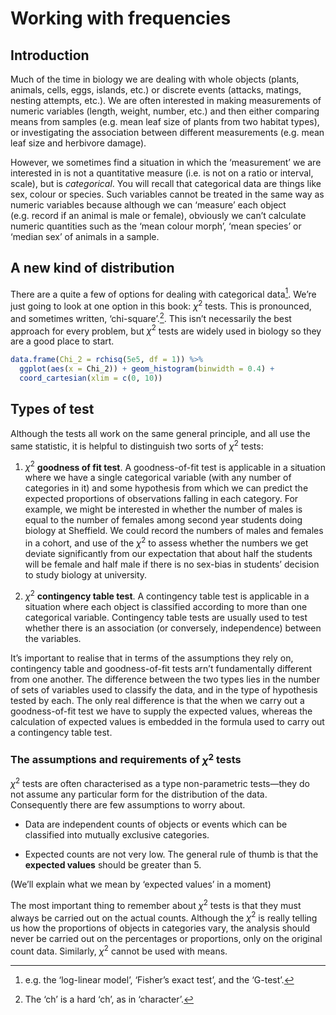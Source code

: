 # Working with frequencies

## Introduction

Much of the time in biology we are dealing with whole objects (plants, animals, cells, eggs, islands, etc.) or discrete events (attacks, matings, nesting attempts, etc.). We are often interested in making measurements of numeric variables (length, weight, number, etc.) and then either comparing means from samples (e.g. mean leaf size of plants from two habitat types), or investigating the association between different measurements (e.g. mean leaf size and herbivore damage).

However, we sometimes find a situation in which the ‘measurement’ we are interested in is not a quantitative measure (i.e. is not on a ratio or interval, scale), but is *categorical*. You will recall that categorical data are things like sex, colour or species. Such variables cannot be treated in the same way as numeric variables because although we can ‘measure’ each object (e.g. record if an animal is male or female), obviously we can’t calculate numeric quantities such as the ‘mean colour morph’, ‘mean species’ or ‘median sex’ of animals in a sample.

## A new kind of distribution

There are a quite a few of options for dealing with categorical data^[e.g. the 'log-linear model', 'Fisher's exact test', and the 'G-test'.]. We're just going to look at one option in this book: $\chi^2$ tests. This is pronounced, and sometimes written, 'chi-square'.^[The 'ch' is a hard 'ch', as in 'character'.]. This isn't necessarily the best approach for every problem, but $\chi^2$ tests are widely used in biology so they are a good place to start.

```r
data.frame(Chi_2 = rchisq(5e5, df = 1)) %>%
  ggplot(aes(x = Chi_2)) + geom_histogram(binwidth = 0.4) + 
  coord_cartesian(xlim = c(0, 10))
```

## Types of test

Although the tests all work on the same general principle, and all use the same statistic, it is helpful to distinguish two sorts of $\chi^2$ tests:

1.  $\chi^{2}$ **goodness of fit test**. A goodness-of-fit test is applicable in a situation where we have a single categorical variable (with any number of categories in it) and some hypothesis from which we can predict the expected proportions of observations falling in each category. For example, we might be interested in whether the number of males is equal to the number of females among second year students doing biology at Sheffield. We could record the numbers of males and females in a cohort, and use of the $\chi^{2}$ to assess whether the numbers we get deviate significantly from our expectation that about half the students will be female and half male if there is no sex-bias in students' decision to study biology at university.

2.  $\chi^{2}$ **contingency table test**. A contingency table test is applicable in a situation where each object is classified according to more than one categorical variable. Contingency table tests are usually used to test whether there is an association (or conversely, independence) between the variables. 

It's important to realise that in terms of the assumptions they rely on, contingency table and goodness-of-fit tests arn't fundamentally different from one another. The difference between the two types lies in the number of sets of variables used to classify the data, and in the type of hypothesis tested by each. The only real difference is that the when we carry out a goodness-of-fit test we have to supply the expected values, whereas the calculation of expected values is embedded in the formula used to carry out a contingency table test.

### The assumptions and requirements of $\chi^{2}$ tests

$\chi^{2}$ tests are often characterised as a type non-parametric tests---they do not assume any particular form for the distribution of the data. Consequently there are few assumptions to worry about.

*   Data are independent counts of objects or events which can be classified into mutually exclusive categories. 

*   Expected counts are not very low. The general rule of thumb is that the __expected values__ should be greater than 5.

(We'll explain what we mean by 'expected values' in a moment)

The most important thing to remember about $\chi^{2}$ tests is that they must always be carried out on the actual counts. Although the $\chi^{2}$ is really telling us how the proportions of objects in categories vary, the analysis should never be carried out on the percentages or proportions, only on the original count data. Similarly, $\chi^{2}$ cannot be used with means.






